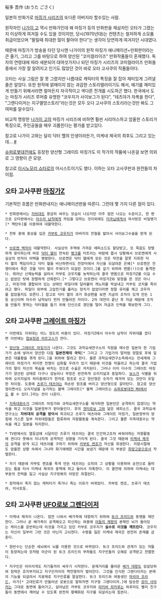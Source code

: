 桜多 吾作 (おうた ごさく)

일본의 만화가로 [[마징가 시리즈]]의 또다른 아버지라 할수있는 사람.

원작자인 [[나가이 고]] 역시 만화가인데 왜 마징가 등의 만화판을 제삼자인 오타가 그렸는지 이상하게 여겨질 수도 있을 것이지만, 당시(1970년대)는 컨텐츠는 철저하게 소모품 취급이었으며 "팔릴때 최대한 많이 팔아야 한다"는 생각이 당연하게 여겨지던 시대였다.

때문에 마징가가 방송을 타던 당시엔 나가이의 원작 마징가 애니메이션+만화판이라는 큰 줄기, 그리고 그를 바탕으로 하여 양산된 "코미컬라이즈" 만화작품들이 혼재했다. 독자의 연령대에 따라 세분되어 대여섯가지나 되던 마징가 시리즈의 코미컬라이즈 만화들 중에서 가장 잘 알려지고 인기도 많았던 것이 바로 오타 고사쿠의 작품들이다.

오타는 사실 그림은 잘 못 그렸지만 나름대로 캐릭터의 특징을 잘 잡아 재미있게 그려낼 줄은 알았다. 또한 원작에 얽매이지 않는 과감한 스토리텔러이기도 해서, 얘기를 재미있게 만들기 위해서라면 얼마든지 자극적이고 색다른 전개를 시도하곤 했다. 한국에서 도는 마징가 시리즈 루머중 유명한 "코우지가 사이보그가 된다", "테츠야가 자폭을 한다", "그렌다이저는 지구멸망스토리"라는것은 모두 오다 고사쿠의 스토리라는것만 봐도 그 여파를 알수있다.

비교적 명랑한 [[나가이 고]]의 마징가 시리즈에 비하면 훨씬 시리어스하고 암울한 스토리가 특징으로, 주인공들을 매우 괴롭힌다는 평가를 받고있다.

참고로 나가이 고와는 달리 닥터 헬의 인생이라든가, 미케네 제국의 최후도 그리고 있는데... [http://dustwhirl.egloos.com/1288801 #]

[[슈퍼로봇대전]]에도 등장한 양산형 그레이트 마징가도 이 작가의 작품에 나온걸 보면 의외로 그 영향이 큰 모양.

참고로 [[이시노모리 쇼타로]]의 어시스트이기도 했다.
이하는 오타 고사쿠판과 원전들의 차이점.

== 오타 고사쿠판 [[마징가Z]] ==

기본적인 흐름은 만화판내지는 애니메이션판을 따른다.
그런데 몇 가지 다른 점이 있다.

 * 만화판에서는 [[자위대]]도 용감히 싸우는 모습이 나오지만 아주 잠깐 나오는 수준이고, 한 편으로 오타판에서는 [[아수라 남작]]에게 까임을 당하는 것이외에도 [[미국]]님에게서 하사받은 비밀병기[* 핵탄두]를 이용하여 대활약한다.

 * 전투 중에 중상을 입은 [[카부토 코우지]]가 아버지의 전철을 밟아서 사이보그수술을 받게 된다.

 * [[브로켄 백작]]이 대활약한다. 사실상의 주역에 가까운 에피소드도 할당받고, 또 죽음도 장렬하게 맞이하는데 바로 [[닥터 헬]]이 연속된 [[병크]]를 터트리는 바람에 몹시 당황해서 브로켄에게 사실상의 반자이 어택을 명령한다. 브로켄은 닥터 헬에게 모든 것은 작전을 잘못 지휘한 닥터 헬의 책임이라고 닥터 헬을 비난하면서도 전장터에서 자신을 되살려준 은혜[* 브로켄은 전쟁터에서 죽은 것을 닥터 헬이 주워다가 되살린 것이다.]를 갚기 위하여 맨몸(!)으로 돌격한다. 뛰어난 신체능력을 살려서 카부토 코우지를 농락하는데 결국 맨몸으로 마징가Z를 이길 수는 없었던 탓에 장렬하게 산화한다.[* 그렇다고 브로켄이 마징가Z와 맞장을 뜬 것은 아니고, 마징가에 결합되어 있는 상태인 파일더에 달라붙어 캐노피를 박살내고 카부토 코지를 죽이려고 했다. 파일더 외부에 고압전기를 흘리는 장치가 없었더라면 정말 유리를 깨고 코우지를 잡았을지도 모른다.] 참고로 닥터 헬의 과거 회상편을 보면 지금의 조직이 있게 만든 1등 공신이며 아수라 남작보다 먼저 만들어진 자이다. 2차 대전이 끝난 후 자금 때문에 조직을 만들지 못하는 닥터헬을 돕기 위해 단신으로 갱단을 털어 자금과 인력을 확보한게 그다.

== 오타 고사쿠판 [[그레이트 마징가]] ==

 * 이번에도 자위대는 어느 정도의 비중이 있다. 마징가Z에서 아수라 남작이 자위대를 깠다면 이번에는 [[첩보장관 아르고스]]가 깐다.

 * [[양산형 그레이트 마징가]]가 나온다. 그것도 과학요새연구소의 직원을 매수한 일본의 한 기업가가 손에 넣어서 양산한 다음 '''일본전체의 국익'''[* 그리고 그 기업가의 말처럼 정말로 후에 일본은 대불황을 겪게 된다.]을 위하여 팔려고 한다. 물론 과학요새연구소측에서는 전세계에 그레이트 마징가가 퍼지면 전쟁이 심화될 우려가 있기 때문에 이것을 막을려고 하는데 결국 기업가의 딸이 자신의 목숨을 바치는 것으로 수출은 저지된다. 그러나 이미 다수의 그레이트 마징가가 양산된 상태로 더구나 성능이나 무장은 완전하게 오리지널과 동일하다. [[보스]]가 식별을 위하여 오리지널의 허리춤에다가 한자로 원조로 쓰고 양산형은 숫자가 매겨져 있는 것만이 유일한 차이점. 도중에 [[츠루기 테츠야]]는 파손된 원조를 버리고 양산형으로 갈아탄다. 참고로 양산형이면서도 오리지널을 능가하는 블랙 그레이트[* 블랙 그레이트는 [[슈퍼로봇대전 MX]]에서도 볼 수 있다.]라는 것이 나온다.

 * [[지옥대원수]]가 그레이트 마징가와 과학요새연구소를 제거하면 일본만은 공격하지 않겠다는 약속을 하고 이것을 일본정부가 받아들인다. 후의 [[겟타로보 고]]와 닮은 에피소드. 결국 과학요새연구소는 '''자위대의 공격을 받아서''' 파괴되고 츠루기 테츠야와 그레이트 마징가, 일본정부의 방침에 거스른 일부 자위대원들은 합류하여 저항활동을 계속한다. 그리고 물론 지옥대원수는 약속을 깨고 일본을 차지한다.

 * TV판에서도 열등감에 시달리던 츠루기 테츠야는 결국 인간하고조차 싸워야하는 저항활동에 견디다 못해서 지나치게 공격적인 성향을 가지게 된다. 결국 그것 때문에 [[미케네 제국]]의 공격을 받게 되고 테츠야를 구하기 위하여 [[카부토 켄죠]]가 자신을 희생한다. 저항시절에도 암울한 상황 속에서 그나마 화기애애한 시간을 보냈기 때문에 이 부분은 [[희망고문]]으로서 작렬한다.

 * 자기 때문에 카부토 켄죠를 죽게 만든 테츠야는 오히려 그 상황을 이용하여 승전으로 들떠있는 틈을 타서 미케네 제국의 중핵에 파고 들어서 자폭한다. 이 결전에 의하여 미케네는 대부분의 전력을 잃고 사실상 지구정복의 야망은 좌절된다.

 * 원작에서 죽지 않는 캐릭터가 죽거나 죽는 이유가 바뀌었다. 카부토 켄죠, 츠루기 테츠야, 미사토등.

== 오타 고사쿠판 [[UFO로보 그렌다이저]] ==

 * 미케네 제국이 나온다. 잠깐 나와서 베가측에 대항하기 위하여 [[듀크 프리드]]와 동맹을 제안한다. 그러나 곧 베가측이 공격해오고 피신하는 와중에 [[어둠의 제왕]]의 본체인 뇌가 들어있는 케이스를 운반하는데 이것을 가지고 있던 카부토 코우지가 '''실수로 이것을 깨트린다'''. 코우지는 자신이 일부러 그런 것은 아닌지 고뇌한다. 수령을 잃은 미케네 제국은 완전히 존재를 감춘다.

 * 원반수는 단순한 세뇌에서 뇌를 이용한 것으로 바뀌었다. 듀크 프리드와 관계가 있는 자들이 등장하는데 모처럼 아군이 된 듀크 프리드의 부하들도 지구인들의 오해로 공격받고 전멸한다.

 * 지구인은 어리석게도 자기들끼리 싸우기 시작한다. 문제거리를 물어온 [[베가 대왕]]도 암살당하여 침략은 흐지부지되고 지구인끼리의 핵전쟁까지 벌어진다. 그것을 인식한 그렌다이저는 본래의 기능을 되살려서 지표채로 지구인류를 말살한다. 듀크 프리드와 여동생인 [[마리아 프리드]], 라가[* 고대인류가 만들어낸 로봇으로 말하자면 지구형 그렌다이저.]에 탑승한 [[유미 사야카]]는 그대로 동면에 들어가고, 살아남은 카부토 코우지와 [[마키바 히카루]]는 하루라도 빨리 친구들이 동면에서 깨어날 수 있도록 완전히 황폐화된 지구를 되살리는데 힘쓴다.
